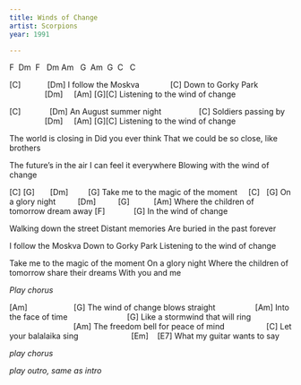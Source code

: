```yaml
---
title: Winds of Change
artist: Scorpions
year: 1991

---
```


:::{.song-grid}
 F  Dm  F   Dm Am   G  Am  G  C   C
:::

[C]            [Dm]
I follow the Moskva
             [C]
Down to Gorky Park
                [Dm]     [Am] [G][C] 
Listening to the wind of change

[C]             [Dm]
An August summer night
                [C]
Soldiers passing by
                [Dm]     [Am] [G][C] 
Listening to the wind of change

The world is closing in
Did you ever think
That we could be so close, like brothers

The future's in the air
I can feel it everywhere
Blowing with the wind of change 

:::{.chorus}
[C] [G]       [Dm]         [G]
Take me to the magic of the moment
    [C]   [G]
On a glory night
         [Dm]          [G]           [Am]
Where the children of tomorrow dream away
[F]             [G]
In the wind of change
:::

Walking down the street
Distant memories
Are buried in the past forever

I follow the Moskva
Down to Gorky Park
Listening to the wind of change

Take me to the magic of the moment
On a glory night
Where the children of tomorrow share their dreams
With you and me

*Play chorus*

<!--bridge -->
[Am]                     [G]
The wind of change blows straight
                 [Am]
Into the face of time
                          [G]
Like a stormwind that will ring
                             [Am]
The freedom bell for peace of mind
                  [C]
Let your balalaika sing
                       [Em]    [E7]
What my guitar wants to say


*play chorus*

*play outro, same as intro*

